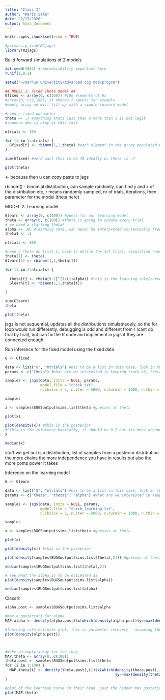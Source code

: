 ```yaml
---
title: "Class 3"
author: "Maris Sala"
date: "2/17/2020"
output: html_document
---
```


```r
knitr::opts_chunk$set(echo = TRUE)
```

```r
#pacman::p_load(R2jags)
library(R2jags)
```

Build forward simulations of 2 models
```r
set.seed(1982) #reproducibility important here
runif(1,0,1)

setwd("~/Aarhus University/Advanced cog mod/progre")

## MODEL 1: Fixed Theta model ##
Gfixed <- array(0, c(100)) #100 elements of 0s
#array(0, c(2,100)) if theres 2 agents for example
#empty array we will fill up with a simple forward model

#need a fixed parameter
theta <- .7 #anything thats less than 0 more than 1 is not legit
#someone who is okay at this task

ntrials <- 100

for (t in 1:ntrials) {
  Gfixed[t] <- rbinom(1,1,theta) #each element in the array populated with consequences of the model
}

sum(Gfixed) #we'd want this to be 70 ideally bc theta is .7

plot(theta)
```

<- because then u can copy paste to jags

rbinom() - binomial distribution, can sample randomly, can find y and x of the distribution etc, r means randomly sampled, nr of trials, iterations, then parameter for the model (theta here)


MODEL 2: Learning model
```r
Glearn <- array(0, c(100)) #guess for our learning model
theta <- array(0, c(100)) #theta is going to update every trial
# we need a starting theta!
alpha <- .05 #learning rate, can never be interpreted contextually free
theta1 <- .5

ntrials <- 100

#need a theta on trial 1, have to define the 1st trial, simulation runs from trial 2
theta[1] <- theta1
Glearn[1] <- rbinom(1,1,theta[1])

for (t in 2:ntrials) {
  
  theta[t] <- theta[t-1]^(1/(1+alpha)) #this is the learning rule/curve, focus on this next week
  Glearn[t] <- rbinom(1,1,theta[t])

}

sum(Glearn)
theta

plot(theta)
```

jags is not sequential, updates all the distributions simulatneouly, so the for loop would run differently, debugging is odd and different from r (cant do trial by trial), but can fix the R code and implement in jags if they are connected enough


Run inference for the fixed model using the fixed data
```r
G <- Gfixed

data <- list("G", "ntrials") #has to be a list in this case, look in the workspace for G
params <- c("theta") #what are we interested in keeping track of, theta as a distribution

samples <- jags(data, inits = NULL, params,
                model.file = "chick.txt",
                n.chains = 3, n.iter = 5000, n.burnin = 1000, n.thin = 1) #inits could be important when there are convergence issues

samples

x <- samples$BUGSoutput$sims.list$theta #guesses at theta

plot(x)

plot(density(x)) #this is the posterior
#^this is the inference basically, it should be 0.7 but its more around 0.6
x

median(x)
```
stuff we get out is a distribution, list of samples from a posterior distribution
the more chains the more independence you have in results but also the more comp power it takes

Inference on the learning model
```r
G <- Glearn

data <- list("G", "ntrials") #has to be a list in this case, look in the workspace for G
params <- c("theta", "theta1", "alpha") #what are we interested in keeping track of, theta as a distribution

samples <- jags(data, inits = NULL, params,
                model.file = "chick_learning.txt",
                n.chains = 3, n.iter = 5000, n.burnin = 1000, n.thin = 1) #inits could be important when there are convergence issues

samples

x <- samples$BUGSoutput$sims.list$theta #guesses at theta

plot(x)

plot(density(x)) #this is the posterior

plot(density(samples$BUGSoutput$sims.list$theta[,2])) #guesses at theta

median(samples$BUGSoutput$sims.list$theta[,2])

# see what the alpha is to be estimated as
plot(density(samples$BUGSoutput$sims.list$alpha))

median(samples$BUGSoutput$sims.list$alpha)

```

Class4:
```r
alpha.post <- samples$BUGSoutput$sims.list$alpha

#max a posteriori for alpha
MAP.alpha <- density(alpha.post)$x[which(density(alpha.post)$y==max(density(alpha.post)$y) )]

#learning rate estimate plot, this is parameter recovery - assuming the model is right, assuming that we could know the truth
plot(density(alpha.post))



#make an empty array for the loop
MAP.theta <- array(0, c(100))
theta.post <- samples$BUGSoutput$sims.list$theta
for (i in 1:100) {
  MAP.theta[i] <- density(theta.post[,i])$x[which(density(theta.post[,i])
                                                  $y==max(density(theta.post[,i])$y) )]
}

#plot of the learning curve in their head, just the hidden max posteriori
plot(MAP.theta)
```

